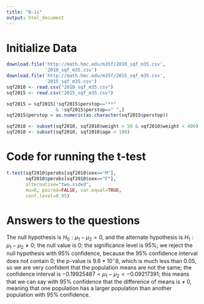 ```yaml
---
title: "B-ii"
output: html_document
---
```


# Initialize Data
``` R
download.file('http://math.hmc.edu/m35f/2010_sqf_m35.csv',
              '2010_sqf_m35.csv')
download.file('http://math.hmc.edu/m35f/2015_sqf_m35.csv',
              '2015_sqf_m35.csv')
sqf2010 <- read.csv("2010_sqf_m35.csv")
sqf2015 <- read.csv("2015_sqf_m35.csv")

sqf2015 = sqf2015[!sqf2015$perstop=="**"
                  & !sqf2015$perstop==" ",]
sqf2015$perstop = as.numeric(as.character(sqf2015$perstop))

sqf2010 <- subset(sqf2010, sqf2010$weight > 50 & sqf2010$weight < 400)
sqf2010 <- subset(sqf2010, sqf2010$age < 100)
```


# Code for running the t-test
``` R
t.test(sqf2010$perobs[sqf2010$sex=="M"],
       sqf2010$perobs[sqf2010$sex=="F"],
       alternative="two.sided",
       mu=0, paired=FALSE, var.equal=TRUE,
       conf.level=0.95)
```

# Answers to the questions
The null hypothesis is $H_0: \mu_1-\mu_2 = 0$, and the alternate hypothesis is $H_1: \mu_1-\mu_2 \neq  0$; the null value is 0; the significance level is 95%; we reject the null hypothesis with 95% confidence, because the 95% confidence interval does not contain 0; the p-value is $9.6*10^-8$, which is much less than 0.05, so we are very confident that the population means are not the same; the confidence interval is $-0.19925487 < \mu_1-\mu_2 < -0.09217391$; this means that we can say with 95% confidence that the difference of means is $\neq$ 0, meaning that one population has a larger population than another population with 95% confidence.